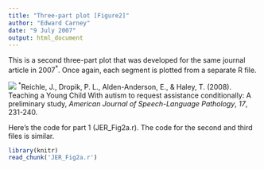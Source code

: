 ```yaml
---
title: "Three-part plot [Figure2]"
author: "Edward Carney"
date: "9 July 2007"
output: html_document
---
```


This is a second three-part plot that was developed for the same journal article in 2007<sup>*</sup>. Once again, each segment is plotted from a separate R file.

<img src='Three_part_Fig2.png'>
<sup>*</sup>Reichle, J., Dropik, P. L., Alden-Anderson, E., & Haley, T. (2008). Teaching a Young Child With autism to request assistance conditionally: A preliminary study, <i>American Journal of Speech-Language Pathology</i>, <i>17</i>, 231-240.


Here's the code for part 1 (JER_Fig2a.r). The code for the second and third files is similar.

```r
library(knitr)
read_chunk('JER_Fig2a.r')
```

```r

```